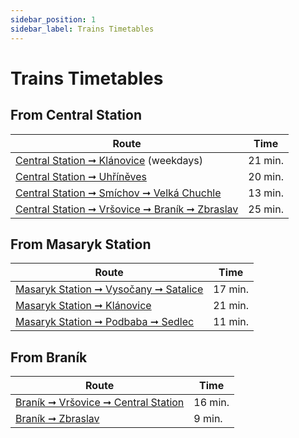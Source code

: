 ```yaml
---
sidebar_position: 1
sidebar_label: Trains Timetables
---
```


# Trains Timetables

## From Central Station

| Route | Time |
| --- | --- |
| [Central Station ➞ Klánovice](https://idos.idnes.cz/vlakyautobusymhdvse/spojeni/vysledky/?f=Praha%20hl.n.&fc=100003&t=Praha-Kl%C3%A1novice&tc=100003&direct=true&af=true&trt=150,151,152,153&fcs=3 "See timetable") (weekdays) | 21 min. |
| [Central Station ➞ Uhříněves](https://idos.idnes.cz/vlakyautobusymhdvse/spojeni/vysledky/?f=Praha%20hl.n.&fc=100003&t=Praha-Uh%C5%99%C3%ADn%C4%9Bves&tc=100003&direct=true&af=true&trt=150,151,152,153&fcs=3 "See timetable") | 20 min. |
| [Central Station ➞ Smíchov ➞ Velká Chuchle](https://idos.idnes.cz/vlakyautobusymhdvse/spojeni/vysledky/?f=Praha%20hl.n.&fc=100003&t=Praha-Velk%C3%A1%20Chuchle&tc=100003&direct=true&af=true&trt=150,151,152,153&fcs=3 "See timetable") | 13 min. |
| [Central Station ➞ Vršovice ➞ Braník ➞ Zbraslav](https://idos.idnes.cz/vlakyautobusymhdvse/spojeni/vysledky/?f=Praha%20hl.n.&fc=100003&t=Praha-Zbraslav&tc=100003&direct=true&af=true&trt=150,151,152,153&fcs=3 "See timetable") | 25 min. |

## From Masaryk Station

| Route | Time |
| --- | --- |
| [Masaryk Station ➞ Vysočany ➞ Satalice](https://idos.idnes.cz/vlakyautobusymhdvse/spojeni/vysledky/?f=Praha%20Masarykovo%20n.&fc=100003&t=Praha-Satalice&tc=100003&direct=true&af=true&trt=150,151,152,153&fcs=3 "See timetable") | 17 min. |
| [Masaryk Station ➞ Klánovice](https://idos.idnes.cz/vlakyautobusymhdvse/spojeni/vysledky/?f=Praha%20Masarykovo%20n.&fc=100003&t=Praha-Kl%C3%A1novice&tc=100003&direct=true&af=true&trt=150,151,152,153&fcs=3 "See timetable") | 21 min. |
| [Masaryk Station ➞ Podbaba ➞ Sedlec](https://idos.idnes.cz/vlakyautobusymhdvse/spojeni/vysledky/?f=Praha%20Masarykovo%20n.&fc=100003&t=Praha-Sedlec&tc=100003&direct=true&af=true&trt=150,151,152,153&fcs=3 "See timetable") | 11 min. |

## From Braník

| Route | Time |
| --- | --- |
| [Braník ➞ Vršovice ➞ Central Station](https://idos.idnes.cz/vlakyautobusymhdvse/spojeni/vysledky/?f=Praha-Bran%C3%ADk&fc=100003&t=Praha%20hl.n.&tc=100003&direct=true&af=true&trt=150,151,152,153&fcs=3 "See timetable" ) | 16 min. |
| [Braník ➞ Zbraslav](https://idos.idnes.cz/vlakyautobusymhdvse/spojeni/vysledky/?f=Praha-Bran%C3%ADk&fc=100003&t=Praha-Zbraslav&tc=100003&direct=true&af=true&trt=150,151,152,153&fcs=3 "See timetable" ) | 9 min. |
